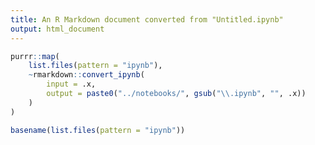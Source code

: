 ```yaml
---
title: An R Markdown document converted from "Untitled.ipynb"
output: html_document
---
```


```r
purrr::map(
    list.files(pattern = "ipynb"),
    ~rmarkdown::convert_ipynb(
        input = .x,
        output = paste0("../notebooks/", gsub("\\.ipynb", "", .x))
    )
)
```

```r
basename(list.files(pattern = "ipynb"))
```

